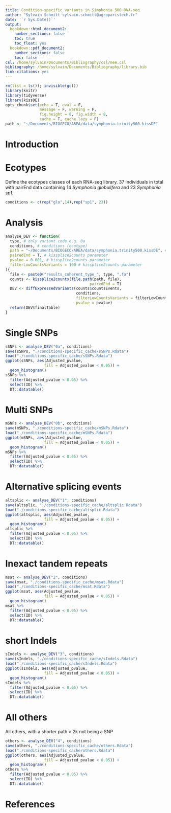 ```yaml
---
title: Condition-specific variants in Simphonia 500 RNA-seq
author: "Sylvain Schmitt sylvain.schmitt@agroparistech.fr"
date: '`r Sys.Date()`'
output:
  bookdown::html_document2:
    number_sections: false
    toc: true
    toc_float: yes
  bookdown::pdf_document2:
    number_sections: false
    toc: false
csl: /home/sylvain/Documents/Bibliography/csl/mee.csl
bibliography: /home/sylvain/Documents/Bibliography/library.bib
link-citations: yes
---
```


```r
rm(list = ls()); invisible(gc())
library(knitr)
library(tidyverse)
library(kissDE)
opts_chunk$set(echo = T, eval = F,
               message = F, warning = F, 
               fig.height = 8, fig.width = 8,
               cache = T, cache.lazy = F)
path <- "~/Documents/BIOGECO/AREA/data/symphonia.trinity500.kissDE"
```

# Introduction

# Ecotypes

Define the ecotypes classes of each RNA-seq library. 37 individuals in total with pairEnd data containing 14 *Symphonia globulifera* and 23 *Symphonia sp1*.

```r
conditions <- c(rep("glo",14),rep("sp1", 23))
```

# Analysis

```r
analyse_DEV <- function(
  type, # only variant code e.g. 0a
  conditions, # conditions (ecotype)
  path = "~/Documents/BIOGECO/AREA/data/symphonia.trinity500.kissDE", # working directory
  pairedEnd = T, # kissplice2counts parameter
  pvalue = 0.001, # kissplice2counts parameter
  filterLowCountsVariants = 100 # kissplice2counts parameter
){
  file <- paste0("results_coherent_type_", type, ".fa")
  counts <- kissplice2counts(file.path(path, file), 
                                     pairedEnd = T)
  DEV <- diffExpressedVariants(counts$countsEvents, 
                               conditions, 
                               filterLowCountsVariants = filterLowCountsVariants,
                               pvalue = pvalue)
  return(DEV$finalTable)
}
```


# Single SNPs 

```r
sSNPs <- analyse_DEV("0a", conditions)
save(sSNPs, "./conditions-specific_cache/sSNPs.Rdata")
load("./conditions-specific_cache/sSNPs.Rdata")
ggplot(sSNPs, aes(Adjusted_pvalue,
                 fill = Adjusted_pvalue < 0.05)) +
  geom_histogram()
sSNPs %>% 
  filter(Adjusted_pvalue < 0.05) %>% 
  select(ID) %>% 
  DT::datatable()
```

# Multi SNPs

```r
mSNPs <- analyse_DEV("0b", conditions)
save(mSNPs, "./conditions-specific_cache/mSNPs.Rdata")
load("./conditions-specific_cache/mSNPs.Rdata")
ggplot(mSNPs, aes(Adjusted_pvalue,
                 fill = Adjusted_pvalue < 0.05)) +
  geom_histogram()
mSNPs %>% 
  filter(Adjusted_pvalue < 0.05) %>% 
  select(ID) %>% 
  DT::datatable()
```

# Alternative splicing events

```r
altsplic <- analyse_DEV("1", conditions)
save(altsplic, "./conditions-specific_cache/altsplic.Rdata")
load("./conditions-specific_cache/altsplic.Rdata")
ggplot(altsplic, aes(Adjusted_pvalue,
                 fill = Adjusted_pvalue < 0.05)) +
  geom_histogram()
altsplic %>% 
  filter(Adjusted_pvalue < 0.05) %>% 
  select(ID) %>% 
  DT::datatable()
```

# Inexact tandem repeats

```r
msat <- analyse_DEV("2", conditions)
save(msat, "./conditions-specific_cache/msat.Rdata")
load("./conditions-specific_cache/msat.Rdata")
ggplot(msat, aes(Adjusted_pvalue,
                 fill = Adjusted_pvalue < 0.05)) +
  geom_histogram()
msat %>% 
  filter(Adjusted_pvalue < 0.05) %>% 
  select(ID) %>% 
  DT::datatable()
```

# short Indels

```r
sIndels <- analyse_DEV("3", conditions)
save(sIndels, "./conditions-specific_cache/sIndels.Rdata")
load("./conditions-specific_cache/sIndels.Rdata")
ggplot(sIndels, aes(Adjusted_pvalue,
                 fill = Adjusted_pvalue < 0.05)) +
  geom_histogram()
sIndels %>% 
  filter(Adjusted_pvalue < 0.05) %>% 
  select(ID) %>% 
  DT::datatable()
```

# All others

All others, with a shorter path > 2k not being a SNP

```r
others <- analyse_DEV("4", conditions)
save(others, "./conditions-specific_cache/others.Rdata")
load("./conditions-specific_cache/others.Rdata")
ggplot(others, aes(Adjusted_pvalue,
                 fill = Adjusted_pvalue < 0.05)) +
  geom_histogram()
others %>% 
  filter(Adjusted_pvalue < 0.05) %>% 
  select(ID) %>% 
  DT::datatable()
```

# References
